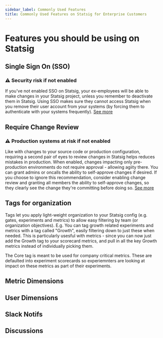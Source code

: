 ```yaml
---
sidebar_label: Commonly Used Features
title: Commonly Used Features on Statsig for Enterprise Customers
---
```


# Features you should be using on Statsig

## Single Sign On (SSO)
### ⚠️ Security risk if not enabled 
If you've not enabled SSO on Statsig, your ex-employees will be able to make changes in your Statsig project, unless you remember to deactivate them in Statsig. Using SSO makes sure they cannot access Statsig when you remove their user account from your systems (by forcing them to authenticate with your systems frequently). [See more](https://docs.statsig.com/access-management/sso/overview) 

## Require Change Review
### ⚠️ Production systems at risk if not enabled
Like with changes to your source code or production configuration, requiring a second pair of eyes to review changes in Statsig helps reduces mistakes in production. When enabled, changes impacting only pre-production environments do not require approval - allowing agiity there. You can grant admins or oncalls the ability to self-approve changes if desired. If you choose to ignore this recommendation, consider enabling change review and granting all members the ability to self-approve changes, so they clearly see the change they're committing before doing so. [See more](https://docs.statsig.com/access-management/sso/overview) 

## Tags for organization
Tags let you apply light-weight organization to your Statsig config (e.g. gates, experiments and metrics) to allow easy filtering by team (or organization objectives). E.g. You can tag growth related experiments and metrics with a tag called "Growth", easily filtering down to just these when needed. This is particularly usesful with metrics - since you can now just add the Growth tag to your scorecard metrics, and pull in all the key Growth metrics instead of individually picking them.

The Core tag is meant to be used for company critical metrics. These are defaulted into experiment scorecards so experiemnters are looking at impact on these metrics as part of their experiments.

## Metric Dimensions

## User Dimensions


## Slack Notifs

## Discussions


